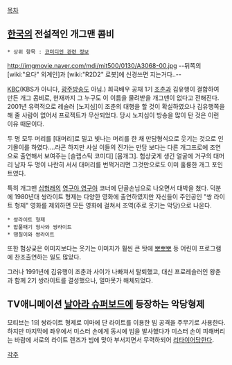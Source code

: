 [[목차]]

== [[한국]]의 전설적인 개그맨 콤비 ==
 * 상위 항목 : [[코미디언 관련 정보]]
http://imgmovie.naver.com/mdi/mit500/0130/A3068-00.jpg
--뒤쪽의 [wiki:"요다" 외계인]과 [wiki:"R2D2" 로봇]에 신경쓰면 지는거다..--

[[KBC]](KBS가 아니다, [[광주방송]]도 아님.) 희극배우 공채 1기 [[조춘]]과 김유행이 결합하여 만든 개그 콤비로, 현재까지 그 누구도 이 이름을 물려받을 개그맨이 없다고 전해진다. 2001년 유력적으로 레슬러 [노지심]이 조춘의 대행을 할 것이 확실하였으나 김유행쪽을 해 줄 사람이 없어서 프로젝트가 무산되었다. 당시 노지심이 방송을 많이 탄 것은 이런 이유 때문이다.

두 명 모두 머리를 [대머리]로 밀고 빛나는 머리를 한 채 만담형식으로 웃기는 것으로 인기몰이를 하였다....라곤 하지만 사실 이들의 진가는 만담 보다는 다른 개그프로에 조연으로 출연해서 보여주는 [슬랩스틱 코미디] [몸개그]. 험상궂게 생긴 얼굴에 거구의 대머리 남자 두 명이 나란히 서서 대머리를 번쩍거리면 그것만으로도 이미 훌륭한 개그 포인트였다.

특히 개그맨 [[심형래]]의 [[영구야 영구야]] 코너에 단골손님으로 나오면서 대박을 쳤다. 덕분에 1980년대 쌍라이트 형제는 다양한 영화에 출연하였지만 자신들이 주인공인 "쌍 라이트 형제" 영화를 제외하면 모든 영화에 걸쳐서 조역(주로 웃기는 악당)으로 나온다. 

 * 쌍라이트 형제
 * 밥풀때기 형사와 쌍라이트
 * 땡칠이와 쌍라이트

또한 험상궂은 이미지보다는 웃기는 이미지가 훨씬 큰 탓에 [[뽀뽀뽀]] 등 어린이 프로그램에 찬조출연하는 일도 많았다.

그러나 1991년에 김유행이 조춘과 사이가 나빠져서 탈퇴했고, 대신 프로레슬러인 왕춘과 함께 2기 쌍라이트를 결성했으나, 얼마못가 해체되었다.
== TV애니메이션 [[날아라 슈퍼보드]]에 등장하는 악당형제 ==
모티브는 1의 쌍라이트 형제로 이마에 단 라이트를 이용한 빔 공격을 주무기로 사용한다. 하지만 마지막에 좌우에서 미스터 손에게 동시에 빔을 발사했다가 미스터 손이 피해버리는 바람에 서로의 라이트 렌즈가 빔에 맞아 부서지면서 무력하되어 [[리타이어]]당한다.

[[각주]]
